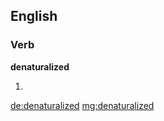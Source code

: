 ==English==

===Verb===
'''denaturalized'''

# {{past of|[[denaturalize]]}}

[[de:denaturalized]]
[[mg:denaturalized]]